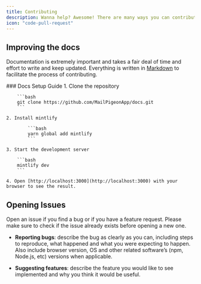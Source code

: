 ```yaml
---
title: Contributing
description: Wanna help? Awesome! There are many ways you can contribute.
icon: "code-pull-request"
---
```


## Improving the docs

Documentation is extremely important and takes a fair deal of time and effort to write and keep updated. Everything is written in
[Markdown](https://www.markdownguide.org/) to facilitate the process of contributing.

<Accordion title="Docs Setup Guide" icon="github">
    ### Docs Setup Guide
    1. Clone the repository
    
        ```bash
        git clone https://github.com/MailPigeonApp/docs.git
        ```

    2. Install mintlify

            ```bash
            yarn global add mintlify
            ```

    3. Start the development server

        ```bash
        mintlify dev
        ```

    4. Open [http://localhost:3000](http://localhost:3000) with your browser to see the result.

</Accordion>

## Opening Issues

Open an issue if you find a bug or if you have a feature request. Please make sure to check if the issue already exists before opening a new one.

- **Reporting bugs**: describe the bug as clearly as you can, including steps to reproduce, what happened and what you were expecting to happen. Also include browser version, OS and other related software’s (npm, Node.js, etc) versions when applicable.

- **Suggesting features**: describe the feature you would like to see implemented and why you think it would be useful.
